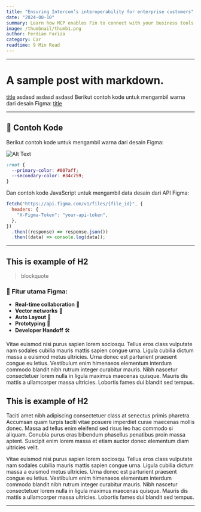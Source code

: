 ```yaml
---
title: "Ensuring Intercom’s interoperability for enterprise customers"
date: "2024-08-10"
summary: Learn how MCP enables Fin to connect with your business tools seamlessly, creating more powerful, personalized customer experiences.
image: /thumbnail/thumb1.png
author: Ferdian Fariza
category: Car
readtime: 9 Min Read
---
```


---

# A sample post with markdown.

[title](https://www.example.com) asdasd asdasd asdasd Berikut contoh kode untuk mengambil warna dari desain Figma: [title](/post/halolol)

---

## 📄 Contoh Kode

Berikut contoh kode untuk mengambil warna dari desain Figma:

![Alt Text](/thumbnail/default.jpg)

```css
:root {
  --primary-color: #007aff;
  --secondary-color: #34c759;
}
```

Dan contoh kode JavaScript untuk mengambil data desain dari API Figma:

```js
fetch("https://api.figma.com/v1/files/{file_id}", {
  headers: {
    "X-Figma-Token": "your-api-token",
  },
})
  .then((response) => response.json())
  .then((data) => console.log(data));
```

---

## This is example of H2

> blockquote

### 📌 Fitur utama Figma:

- **Real-time collaboration** 👫
- **Vector networks** 🎨
- **Auto Layout** 📏
- **Prototyping** 🔗
- **Developer Handoff** 🛠️

Vitae euismod nisi purus sapien lorem sociosqu. Tellus eros class vulputate nam sodales cubilia mauris mattis sapien congue urna. Ligula cubilia dictum massa a euismod metus ultricies. Urna donec est parturient praesent congue eu letius. Vestibulum enim himenaeos elementum interdum commodo blandit nibh rutrum integer curabitur mauris. Nibh nascetur consectetuer lorem nulla in ligula maximus maecenas quisque. Mauris dis mattis a ullamcorper massa ultricies. Lobortis fames dui blandit sed tempus.

## This is example of H2

Taciti amet nibh adipiscing consectetuer class at senectus primis pharetra. Accumsan quam turpis taciti vitae posuere imperdiet curae maecenas mollis donec. Massa ad tellus enim eleifend sed risus leo hac commodo si aliquam. Conubia purus cras bibendum phasellus penatibus proin massa aptent. Suscipit enim lorem massa et etiam auctor donec elementum diam ultricies velit.

Vitae euismod nisi purus sapien lorem sociosqu. Tellus eros class vulputate nam sodales cubilia mauris mattis sapien congue urna. Ligula cubilia dictum massa a euismod metus ultricies. Urna donec est parturient praesent congue eu letius. Vestibulum enim himenaeos elementum interdum commodo blandit nibh rutrum integer curabitur mauris. Nibh nascetur consectetuer lorem nulla in ligula maximus maecenas quisque. Mauris dis mattis a ullamcorper massa ultricies. Lobortis fames dui blandit sed tempus.

---
